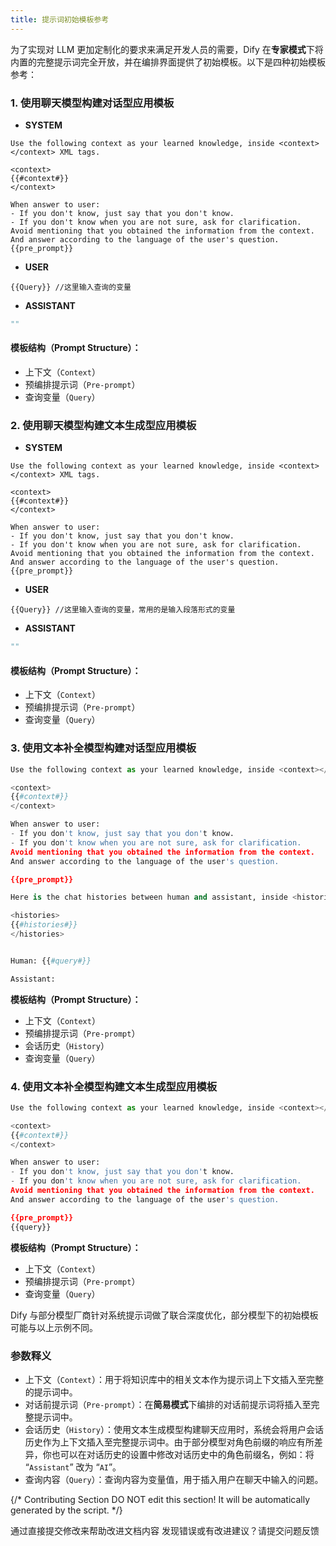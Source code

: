 ```yaml
---
title: 提示词初始模板参考
---
```


为了实现对 LLM 更加定制化的要求来满足开发人员的需要，Dify 在**专家模式**下将内置的完整提示词完全开放，并在编排界面提供了初始模板。以下是四种初始模板参考：

### 1. 使用聊天模型构建对话型应用模板

* **SYSTEM**

```
Use the following context as your learned knowledge, inside <context></context> XML tags.

<context>
{{#context#}}
</context>

When answer to user:
- If you don't know, just say that you don't know.
- If you don't know when you are not sure, ask for clarification.
Avoid mentioning that you obtained the information from the context.
And answer according to the language of the user's question.
{{pre_prompt}}
```

* **USER**

```
{{Query}} //这里输入查询的变量
```

* **ASSISTANT**

```Python
"" 
```

#### **模板结构（Prompt Structure）：**

* 上下文（`Context`）
* 预编排提示词（`Pre-prompt`）
* 查询变量（`Query`）

### 2. 使用聊天模型构建文本生成型应用模板

* **SYSTEM**

```
Use the following context as your learned knowledge, inside <context></context> XML tags.

<context>
{{#context#}}
</context>

When answer to user:
- If you don't know, just say that you don't know.
- If you don't know when you are not sure, ask for clarification.
Avoid mentioning that you obtained the information from the context.
And answer according to the language of the user's question.
{{pre_prompt}}
```

* **USER**

```
{{Query}} //这里输入查询的变量，常用的是输入段落形式的变量
```

* **ASSISTANT**

```Python
"" 
```

#### **模板结构（Prompt Structure）：**

* 上下文（`Context`）
* 预编排提示词（`Pre-prompt`）
* 查询变量（`Query`）

### 3. 使用文本补全模型构建对话型应用模板

```Python
Use the following context as your learned knowledge, inside <context></context> XML tags.

<context>
{{#context#}}
</context>

When answer to user:
- If you don't know, just say that you don't know.
- If you don't know when you are not sure, ask for clarification.
Avoid mentioning that you obtained the information from the context.
And answer according to the language of the user's question.

{{pre_prompt}}

Here is the chat histories between human and assistant, inside <histories></histories> XML tags.

<histories>
{{#histories#}}
</histories>


Human: {{#query#}}

Assistant: 
```

**模板结构（Prompt Structure）：**

* 上下文（`Context`）
* 预编排提示词（`Pre-prompt`）
* 会话历史（`History`）
* 查询变量（`Query`）

### 4. 使用文本补全模型构建文本生成型应用模板

```Python
Use the following context as your learned knowledge, inside <context></context> XML tags.

<context>
{{#context#}}
</context>

When answer to user:
- If you don't know, just say that you don't know.
- If you don't know when you are not sure, ask for clarification.
Avoid mentioning that you obtained the information from the context.
And answer according to the language of the user's question.

{{pre_prompt}}
{{query}}
```

**模板结构（Prompt Structure）：**

* 上下文（`Context`）
* 预编排提示词（`Pre-prompt`）
* 查询变量（`Query`）

<Warning>
Dify 与部分模型厂商针对系统提示词做了联合深度优化，部分模型下的初始模板可能与以上示例不同。
</Warning>

### 参数释义

* 上下文（`Context`）：用于将知识库中的相关文本作为提示词上下文插入至完整的提示词中。
* 对话前提示词（`Pre-prompt`）：在**简易模式**下编排的对话前提示词将插入至完整提示词中。
* 会话历史（`History`）：使用文本生成模型构建聊天应用时，系统会将用户会话历史作为上下文插入至完整提示词中。由于部分模型对角色前缀的响应有所差异，你也可以在对话历史的设置中修改对话历史中的角色前缀名，例如：将 “`Assistant`” 改为 “`AI`”。
* 查询内容（`Query`）：查询内容为变量值，用于插入用户在聊天中输入的问题。

{/*
Contributing Section
DO NOT edit this section!
It will be automatically generated by the script.
*/}

<CardGroup cols="2">
    <Card
        title="编辑此页面"
        icon="pen-to-square"
        href="https://github.com/langgenius/dify-docs-mintlify/edit/main/zh-hans/learn-more/extended-reading/prompt-engineering/prompt-engineering-template.mdx"
    >
        通过直接提交修改来帮助改进文档内容
    </Card>
    <Card
        title="提交问题"
        icon="github"
        href="https://github.com/langgenius/dify-docs-mintlify/issues/new?title=文档问题%3A%20t-engineering-templ&body=%23%23%20问题描述%0A%3C%21--%20请简要描述您发现的问题%20--%3E%0A%0A%23%23%20页面链接%0Ahttps%3A%2F%2Fgithub.com%2Flanggenius%2Fdify-docs-mintlify%2Fblob%2Fmain%2Fzh-hans/learn-more/extended-reading/prompt-engineering%2Fprompt-engineering-template.mdx%0A%0A%23%23%20建议修改%0A%3C%21--%20如果有具体的修改建议，请在此说明%20--%3E%0A%0A%3C%21--%20感谢您对文档质量的关注！%20--%3E"
    >
        发现错误或有改进建议？请提交问题反馈
    </Card>
</CardGroup>
